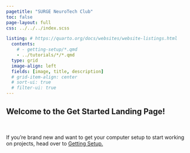 ```yaml
---
pagetitle: "SURGE NeuroTech Club"
toc: false
page-layout: full
css: ../../../index.scss

listing: # https://quarto.org/docs/websites/website-listings.html
  contents: 
    # - getting-setup/*.qmd
    - ../tutorials/*/*.qmd
  type: grid
  image-align: left 
  fields: [image, title, description]
  # grid-item-align: center 
  # sort-ui: true
  # filter-ui: true
---
```


::: {.index_banner}

::: {.index}

# Welcome to the Get Started Landing Page!

<br>

If you're brand new and want to get your computer setup to start working on projects, head over to [Getting Setup.](/tutorials/get-started/getting_setup.qmd)

<br>
:::

::: 

